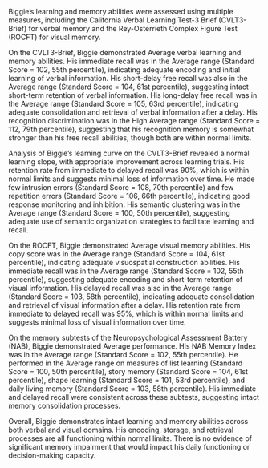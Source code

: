 <summary>

Biggie's learning and memory abilities were assessed using multiple measures, including the California Verbal Learning Test-3 Brief (CVLT3-Brief) for verbal memory and the Rey-Osterrieth Complex Figure Test (ROCFT) for visual memory.

On the CVLT3-Brief, Biggie demonstrated Average verbal learning and memory abilities. His immediate recall was in the Average range (Standard Score = 102, 55th percentile), indicating adequate encoding and initial learning of verbal information. His short-delay free recall was also in the Average range (Standard Score = 104, 61st percentile), suggesting intact short-term retention of verbal information. His long-delay free recall was in the Average range (Standard Score = 105, 63rd percentile), indicating adequate consolidation and retrieval of verbal information after a delay. His recognition discrimination was in the High Average range (Standard Score = 112, 79th percentile), suggesting that his recognition memory is somewhat stronger than his free recall abilities, though both are within normal limits.

Analysis of Biggie's learning curve on the CVLT3-Brief revealed a normal learning slope, with appropriate improvement across learning trials. His retention rate from immediate to delayed recall was 90%, which is within normal limits and suggests minimal loss of information over time. He made few intrusion errors (Standard Score = 108, 70th percentile) and few repetition errors (Standard Score = 106, 66th percentile), indicating good response monitoring and inhibition. His semantic clustering was in the Average range (Standard Score = 100, 50th percentile), suggesting adequate use of semantic organization strategies to facilitate learning and recall.

On the ROCFT, Biggie demonstrated Average visual memory abilities. His copy score was in the Average range (Standard Score = 104, 61st percentile), indicating adequate visuospatial construction abilities. His immediate recall was in the Average range (Standard Score = 102, 55th percentile), suggesting adequate encoding and short-term retention of visual information. His delayed recall was also in the Average range (Standard Score = 103, 58th percentile), indicating adequate consolidation and retrieval of visual information after a delay. His retention rate from immediate to delayed recall was 95%, which is within normal limits and suggests minimal loss of visual information over time.

On the memory subtests of the Neuropsychological Assessment Battery (NAB), Biggie demonstrated Average performance. His NAB Memory Index was in the Average range (Standard Score = 102, 55th percentile). He performed in the Average range on measures of list learning (Standard Score = 100, 50th percentile), story memory (Standard Score = 104, 61st percentile), shape learning (Standard Score = 101, 53rd percentile), and daily living memory (Standard Score = 103, 58th percentile). His immediate and delayed recall were consistent across these subtests, suggesting intact memory consolidation processes.

Overall, Biggie demonstrates intact learning and memory abilities across both verbal and visual domains. His encoding, storage, and retrieval processes are all functioning within normal limits. There is no evidence of significant memory impairment that would impact his daily functioning or decision-making capacity.

</summary>

